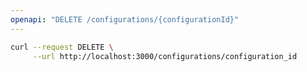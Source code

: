 ```yaml
---
openapi: "DELETE /configurations/{configurationId}"
---
```


<RequestExample>

```bash Example Request
curl --request DELETE \
     --url http://localhost:3000/configurations/configuration_id
```

</RequestExample>
